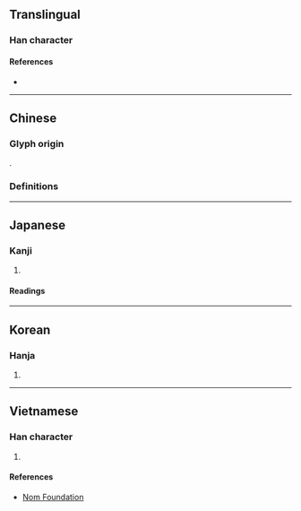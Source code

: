 {{also|匆}}
{{character info}}
==Translingual==

===Han character===
{{Han char|rn=61|rad=心|as=05|sn=9|four=|canj=PKP|ids=⿱匆心}}

====References====
* {{Han ref|kx=0382.210|dkj=10494|dj=0712.110|hdz=42281.060|uh=6031|ud=24625}}

----

==Chinese==

===Glyph origin===
{{Han etym}}
{{Han compound|匆|心|t1=hasty|t2=heart|ls=ic|ls2=psc|c1=p|c2=s}}.

===Definitions===
{{zh-see|匆|v}}

----

==Japanese==

===Kanji===
{{ja-kanji|grade=|rs=心05}}

# {{rfdef|ja|sort=心05}}

====Readings====
{{ja-readings
|goon=す, すう
|on=そう
|kun=あわ-てる, にわか-<にはか-
|nanori=さと
}}

----

==Korean==

===Hanja===
{{ko-hanja|hangeul=총|eumhun=|rv=chong|mr=ch'ong|y=chong}}

# {{rfdef|ko|sort=心05}}

----

==Vietnamese==

===Han character===
{{vi-readings|reading=thông|rs=心05}}

# {{rfdef|vi|sort=心05}}

====References====
* [http://nomfoundation.org/common/nom_details.php?codepoint=6031 Nom Foundation]
